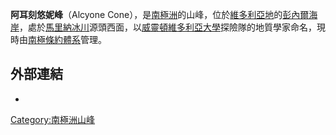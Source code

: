 {{Coord|72|42|S|165|33|E|display=title}}

'''阿耳刻悠妮峰'''（Alcyone Cone），是[[南極洲|南極洲]]的山峰，位於[[維多利亞地|維多利亞地]]的[[彭內爾海岸|彭內爾海岸]]，處於[[馬里納冰川|馬里納冰川]]源頭西面，以[[威靈頓維多利亞大學|威靈頓維多利亞大學]]探險隊的地質學家命名，現時由[[南極條約體系|南極條約體系]]管理。

==外部連結==
* {{usgs-gazetteer|id=207}}

{{Antarctica-geo-stub}}
[[Category:南極洲山峰|Category:南極洲山峰]]